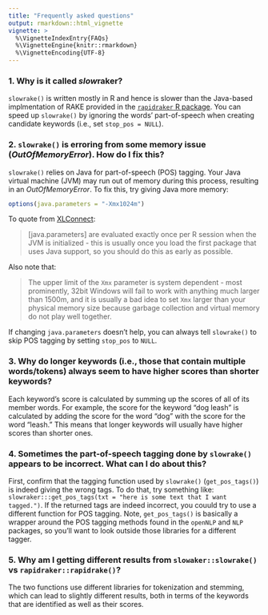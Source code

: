 ```yaml
---
title: "Frequently asked questions"
output: rmarkdown::html_vignette
vignette: >
  %\VignetteIndexEntry{FAQs}
  %\VignetteEngine{knitr::rmarkdown}
  %\VignetteEncoding{UTF-8}
---
```


### 1. Why is it called *slow*raker?

`slowrake()` is written mostly in R and hence is slower than the Java-based implmentation of RAKE provided in the [`rapidraker` R package](https://github.com/crew102/rapidraker). You can speed up `slowrake()` by ignoring the words' part-of-speech when creating candidate keywords (i.e., set `stop_pos = NULL`).

### 2. `slowrake()` is erroring from some memory issue (*OutOfMemoryError*). How do I fix this?

`slowrake()` relies on Java for part-of-speech (POS) tagging. Your Java virtual machine (JVM) may run out of memory during this process, resulting in an *OutOfMemoryError*. To fix this, try giving Java more memory:

```r
options(java.parameters = "-Xmx1024m")
```

To quote from [XLConnect](https://CRAN.R-project.org/package=XLConnect/vignettes/XLConnect.pdf):

> [java.parameters] are evaluated exactly once per R session when the JVM is initialized - this is usually once you load the first package that uses Java support, so you should do this as early as possible. 

Also note that:

> The upper limit of the `Xmx` parameter is system dependent - most prominently, 32bit Windows will fail to work with anything much larger than 1500m, and it is usually a bad idea to set `Xmx` larger than your physical memory size because garbage collection and virtual memory do not play well together.

If changing `java.parameters` doesn't help, you can always tell `slowrake()` to skip POS tagging by setting `stop_pos` to `NULL`.

### 3. Why do longer keywords (i.e., those that contain multiple words/tokens) always seem to have higher scores than shorter keywords?
 
Each keyword's score is calculated by summing up the scores of all of its member words. For example, the score for the keyword "dog leash" is calculated by adding the score for the word "dog" with the score for the word "leash." This means that longer keywords will usually have higher scores than shorter ones.

### 4. Sometimes the part-of-speech tagging done by `slowrake()` appears to be incorrect. What can I do about this?

First, confirm that the tagging function used by `slowrake()` (`get_pos_tags()`) is indeed giving the wrong tags. To do that, try something like: `slowraker:::get_pos_tags(txt = "here is some text that I want tagged.")`. If the returned tags are indeed incorrect, you couuld try to use a different function for POS tagging. Note, `get_pos_tags()` is basically a wrapper around the POS tagging methods found in the `openNLP` and `NLP` packages, so you'll want to look outside those libraries for a different tagger.

### 5. Why  am I getting different results from `slowaker::slowrake()` vs `rapidraker::rapidrake()`?

The two functions use different libraries for tokenization and stemming, which can lead to slightly different results, both in terms of the keywords that are identified as well as their scores.